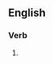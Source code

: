 ==English==

===Verb===
{{head|en|verb form}}

# {{present participle of|overvalue|lang=en|nocat=1}}